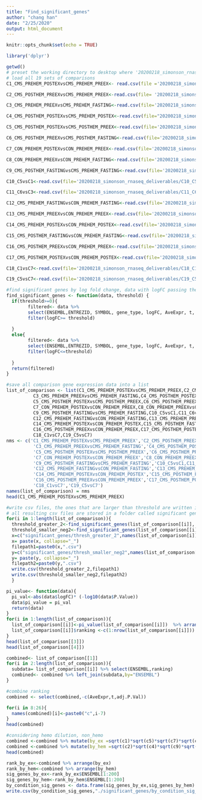 ```yaml
---
title: "Find_significant_genes"
author: "chang han"
date: "2/25/2020"
output: html_document
---
```


```r
knitr::opts_chunk$set(echo = TRUE)
```
```r
library('dplyr')
```

```r
getwd()
# preset the working directory to desktop where '20200218_simonson_rnaseq_deliverables' located
# load all 19 sets of comparisons
C1_CMS_PREHEM_POSTEXvsCMS_PREHEM_PREEX<- read.csv(file ='20200218_simonson_rnaseq_deliverables/C1_CMS_PREHEM_POSTEXvsCMS_PREHEM_PREEX/20191108_simonson_rnaseq_differential_expression_20200218093629_C1_CMS_PREHEM_POSTEXvsCMS_PREHEM_PREEX_AllGenes.csv')

C2_CMS_POSTHEM_PREEXvsCMS_PREHEM_PREEX<-read.csv(file= '20200218_simonson_rnaseq_deliverables/C2_CMS_POSTHEM_PREEXvsCMS_PREHEM_PREEX/20191108_simonson_rnaseq_differential_expression_20200218093629_C2_CMS_POSTHEM_PREEXvsCMS_PREHEM_PREEX_AllGenes.csv')

C3_CMS_PREHEM_PREEXvsCMS_PREHEM_FASTING<-read.csv(file='20200218_simonson_rnaseq_deliverables/C3_CMS_PREHEM_PREEXvsCMS_PREHEM_FASTING/20191108_simonson_rnaseq_differential_expression_20200218093629_C3_CMS_PREHEM_PREEXvsCMS_PREHEM_FASTING_AllGenes.csv')

C4_CMS_POSTHEM_POSTEXvsCMS_PREHEM_POSTEX<-read.csv(file="20200218_simonson_rnaseq_deliverables/C4_CMS_POSTHEM_POSTEXvsCMS_PREHEM_POSTEX/20191108_simonson_rnaseq_differential_expression_20200218093629_C4_CMS_POSTHEM_POSTEXvsCMS_PREHEM_POSTEX_AllGenes.csv")

C5_CMS_POSTHEM_POSTEXvsCMS_POSTHEM_PREEX<-read.csv(file='20200218_simonson_rnaseq_deliverables/C5_CMS_POSTHEM_POSTEXvsCMS_POSTHEM_PREEX/20191108_simonson_rnaseq_differential_expression_20200218093629_C5_CMS_POSTHEM_POSTEXvsCMS_POSTHEM_PREEX_AllGenes.csv')

C6_CMS_POSTHEM_PREEXvsCMS_POSTHEM_FASTING<-read.csv(file='20200218_simonson_rnaseq_deliverables/C6_CMS_POSTHEM_PREEXvsCMS_POSTHEM_FASTING/20191108_simonson_rnaseq_differential_expression_20200218093629_C6_CMS_POSTHEM_PREEXvsCMS_POSTHEM_FASTING_AllGenes.csv')

C7_CON_PREHEM_POSTEXvsCON_PREHEM_PREEX<-read.csv(file='20200218_simonson_rnaseq_deliverables/C7_CON_PREHEM_POSTEXvsCON_PREHEM_PREEX/20191108_simonson_rnaseq_differential_expression_20200218093629_C7_CON_PREHEM_POSTEXvsCON_PREHEM_PREEX_AllGenes.csv')

C8_CON_PREHEM_PREEXvsCON_PREHEM_FASTING<-read.csv(file='20200218_simonson_rnaseq_deliverables/C8_CON_PREHEM_PREEXvsCON_PREHEM_FASTING/20191108_simonson_rnaseq_differential_expression_20200218093629_C8_CON_PREHEM_PREEXvsCON_PREHEM_FASTING_AllGenes.csv')

C9_CMS_POSTHEM_FASTINGvsCMS_PREHEM_FASTING<-read.csv(file='20200218_simonson_rnaseq_deliverables/C9_CMS_POSTHEM_FASTINGvsCMS_PREHEM_FASTING/20191108_simonson_rnaseq_differential_expression_20200218093629_C9_CMS_POSTHEM_FASTINGvsCMS_PREHEM_FASTING_AllGenes.csv')

C10_C5vsC1<-read.csv(file='20200218_simonson_rnaseq_deliverables/C10_C5vsC1/20191108_simonson_rnaseq_differential_expression_20200218093629_C10_C5vsC1_AllGenes.csv')

C11_C6vsC3<-read.csv(file='20200218_simonson_rnaseq_deliverables/C11_C6vsC3/20191108_simonson_rnaseq_differential_expression_20200218093629_C11_C6vsC3_AllGenes.csv')

C12_CMS_PREHEM_FASTINGvsCON_PREHEM_FASTING<-read.csv(file='20200218_simonson_rnaseq_deliverables/C12_CMS_PREHEM_FASTINGvsCON_PREHEM_FASTING/20191108_simonson_rnaseq_differential_expression_20200218093629_C12_CMS_PREHEM_FASTINGvsCON_PREHEM_FASTING_AllGenes.csv')

C13_CMS_PREHEM_PREEXvsCON_PREHEM_PREEX<-read.csv(file='20200218_simonson_rnaseq_deliverables/C13_CMS_PREHEM_PREEXvsCON_PREHEM_PREEX/20191108_simonson_rnaseq_differential_expression_20200218093629_C13_CMS_PREHEM_PREEXvsCON_PREHEM_PREEX_AllGenes.csv')

C14_CMS_PREHEM_POSTEXvsCON_PREHEM_POSTEX<-read.csv(file='20200218_simonson_rnaseq_deliverables/C14_CMS_PREHEM_POSTEXvsCON_PREHEM_POSTEX/20191108_simonson_rnaseq_differential_expression_20200218093629_C14_CMS_PREHEM_POSTEXvsCON_PREHEM_POSTEX_AllGenes.csv')

C15_CMS_POSTHEM_FASTINGvsCON_PREHEM_FASTING<-read.csv(file='20200218_simonson_rnaseq_deliverables/C15_CMS_POSTHEM_FASTINGvsCON_PREHEM_FASTING/20191108_simonson_rnaseq_differential_expression_20200218093629_C15_CMS_POSTHEM_FASTINGvsCON_PREHEM_FASTING_AllGenes.csv')

C16_CMS_POSTHEM_PREEXvsCON_PREHEM_PREEX<-read.csv(file='20200218_simonson_rnaseq_deliverables/C16_CMS_POSTHEM_PREEXvsCON_PREHEM_PREEX/20191108_simonson_rnaseq_differential_expression_20200218093629_C16_CMS_POSTHEM_PREEXvsCON_PREHEM_PREEX_AllGenes.csv')

C17_CMS_POSTHEM_POSTEXvsCON_PREHEM_POSTEX<-read.csv(file='20200218_simonson_rnaseq_deliverables/C17_CMS_POSTHEM_POSTEXvsCON_PREHEM_POSTEX/20191108_simonson_rnaseq_differential_expression_20200218093629_C17_CMS_POSTHEM_POSTEXvsCON_PREHEM_POSTEX_AllGenes.csv')

C18_C1vsC7<-read.csv(file='20200218_simonson_rnaseq_deliverables/C18_C1vsC7/20191108_simonson_rnaseq_differential_expression_20200218093629_C18_C1vsC7_AllGenes.csv')

C19_C5vsC7<-read.csv(file='20200218_simonson_rnaseq_deliverables/C19_C5vsC7/20191108_simonson_rnaseq_differential_expression_20200218093629_C19_C5vsC7_AllGenes.csv')


```


```r
#find significant genes by log fold change, data with logFC passing the threshold will be selected
find_significant_genes <- function(data, threshold) {
  if(threshold>=0){
        filtered<- data %>% 
        select(ENSEMBL,ENTREZID, SYMBOL, gene_type, logFC, AveExpr, t, P.Value, adj.P.Val) %>%
        filter(logFC>= threshold)
       
  }
  else{
        filtered<- data %>% 
        select(ENSEMBL,ENTREZID, SYMBOL, gene_type, logFC, AveExpr, t, P.Value, adj.P.Val) %>%
        filter(logFC<=threshold)
        
  }
  return(filtered)
}
```
```r
#save all comparison gene expression data into a list
list_of_comparison <- list(C1_CMS_PREHEM_POSTEXvsCMS_PREHEM_PREEX,C2_CMS_POSTHEM_PREEXvsCMS_PREHEM_PREEX,
          C3_CMS_PREHEM_PREEXvsCMS_PREHEM_FASTING,C4_CMS_POSTHEM_POSTEXvsCMS_PREHEM_POSTEX,
          C5_CMS_POSTHEM_POSTEXvsCMS_POSTHEM_PREEX,C6_CMS_POSTHEM_PREEXvsCMS_POSTHEM_FASTING,
          C7_CON_PREHEM_POSTEXvsCON_PREHEM_PREEX,C8_CON_PREHEM_PREEXvsCON_PREHEM_FASTING,
          C9_CMS_POSTHEM_FASTINGvsCMS_PREHEM_FASTING,C10_C5vsC1,C11_C6vsC3,
          C12_CMS_PREHEM_FASTINGvsCON_PREHEM_FASTING,C13_CMS_PREHEM_PREEXvsCON_PREHEM_PREEX,
          C14_CMS_PREHEM_POSTEXvsCON_PREHEM_POSTEX,C15_CMS_POSTHEM_FASTINGvsCON_PREHEM_FASTING,
          C16_CMS_POSTHEM_PREEXvsCON_PREHEM_PREEX,C17_CMS_POSTHEM_POSTEXvsCON_PREHEM_POSTEX,
          C18_C1vsC7,C19_C5vsC7)
nms <- c('C1_CMS_PREHEM_POSTEXvsCMS_PREHEM_PREEX','C2_CMS_POSTHEM_PREEXvsCMS_PREHEM_PREEX',
          'C3_CMS_PREHEM_PREEXvsCMS_PREHEM_FASTING','C4_CMS_POSTHEM_POSTEXvsCMS_PREHEM_POSTEX',
          'C5_CMS_POSTHEM_POSTEXvsCMS_POSTHEM_PREEX','C6_CMS_POSTHEM_PREEXvsCMS_POSTHEM_FASTING',
          'C7_CON_PREHEM_POSTEXvsCON_PREHEM_PREEX','C8_CON_PREHEM_PREEXvsCON_PREHEM_FASTING',
          'C9_CMS_POSTHEM_FASTINGvsCMS_PREHEM_FASTING','C10_C5vsC1,C11_C6vsC3','C11_C6vsC3',
          'C12_CMS_PREHEM_FASTINGvsCON_PREHEM_FASTING','C13_CMS_PREHEM_PREEXvsCON_PREHEM_PREEX',
          'C14_CMS_PREHEM_POSTEXvsCON_PREHEM_POSTEX','C15_CMS_POSTHEM_FASTINGvsCON_PREHEM_FASTING',
          'C16_CMS_POSTHEM_PREEXvsCON_PREHEM_PREEX','C17_CMS_POSTHEM_POSTEXvsCON_PREHEM_POSTEX',
          'C18_C1vsC7','C19_C5vsC7')
names(list_of_comparison) = nms
head(C1_CMS_PREHEM_POSTEXvsCMS_PREHEM_PREEX)
```

```r
#write csv files, the ones that are larger than threshold are written in files starting with "thresh_greater_2", the ones are smaller than threshold are written in files starting with "thresh_smaller_neg2"
# all resulting csv files are stored in a folder called significant genes.
for(i in 1:length(list_of_comparison)){
  threshold_greater_2<-find_significant_genes(list_of_comparison[[i]], 2)
  threshold_smaller_neg2<-find_significant_genes(list_of_comparison[[i]],-2)
  x=c("significant_genes/thresh_greater_2",names(list_of_comparison[i]))
  x= paste(x, collapse="_")
  filepath1=paste0(x,".csv")
  y=c("significant_genes/thresh_smaller_neg2",names(list_of_comparison[i]))
  y= paste(y, collapse="_")
  filepath2=paste0(y,".csv")
  write.csv(threshold_greater_2,filepath1)
  write.csv(threshold_smaller_neg2,filepath2)
  }
```




```r
pi_value<- function(data){
  pi_val<-abs(data$logFC)* (-log10(data$P.Value))
  data$pi_value = pi_val
  return(data)
}
for(i in 1:length(list_of_comparison)){
  list_of_comparison[[i]]<-pi_value(list_of_comparison[[i]])  %>% arrange(desc(pi_value))
  list_of_comparison[[i]]$ranking <-c(1:nrow(list_of_comparison[[i]]))
}
head(list_of_comparison[[3]])
head(list_of_comparison[[4]])
```
```r
combined<- list_of_comparison[[1]] 
for(i in 2:length(list_of_comparison)){
  subdata= list_of_comparison[[i]] %>% select(ENSEMBL,ranking) 
  combined<- combined %>% left_join(subdata,by="ENSEMBL")
}

#combine ranking
combined <- select(combined,-c(AveExpr,t,adj.P.Val))

for(i in 8:26){
  names(combined)[i]<-paste0("c",i-7)
}
head(combined)

```

```r
#considering hemo dilution, non_hemo 
combined <-combined %>% mutate(by_ex =sqrt(c1)*sqrt(c5)*sqrt(c7)*sqrt(c10))
combined <-combined %>% mutate(by_hem =sqrt(c2)*sqrt(c4)*sqrt(c9)*sqrt(c11))
head(combined)
```
```r
rank_by_ex<-combined %>% arrange(by_ex)
rank_by_hem<-combined %>% arrange(by_hem)
sig_genes_by_ex<-rank_by_ex$ENSEMBL[1:200]
sig_genes_by_hem<-rank_by_hem$ENSEMBL[1:200]
by_condition_sig_genes <- data.frame(sig_genes_by_ex,sig_genes_by_hem)
write.csv(by_condition_sig_genes,"./significant_genes/by_condition_sig_genes.csv", row.names = FALSE)
```

